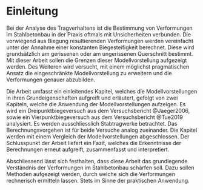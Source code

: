 # Einleitung 

Bei der Analyse des Tragverhaltens ist die Bestimmung von Verformungen im Stahlbetonbau in der Praxis oftmals mit Unsicherheiten verbunden. Die vorwiegend aus Biegung resultierenden Verformungen werden vereinfacht unter der Annahme einer konstanten Biegesteifigkeit berechnet. Diese wird grundsätzlich am gerissenen oder am ungerissenen Querschnitt bestimmt. Mit dieser Arbeit sollen die Grenzen dieser Modellvorstellung aufgezeigt werden. Des Weiteren wird versucht, mit einem möglichst pragmatischen Ansatz die eingeschränkte Modellvorstellung zu erweitern und die Verformungen genauer abzubilden. 

Die Arbeit umfasst ein einleitendes Kapitel, welches die Modellvorstellungen in ihren Grundeigenschaften aufgreift und erläutert, gefolgt von zwei Kapiteln, welche die Anwendung der Modellvorstellungen aufzeigen. Es wird ein Dreipunktbiegeversuch aus dem Versuchsbericht @Jaeger2006, sowie ein Vierpunktbiegeversuch aus dem Versuchsbericht @Tue2019 analysiert. Es werden ausschliesslich Stabtragwerke betrachtet. Das Berechnungsvorgehen ist für beide Versuche analog zueinander. Die Kapitel werden mit einem Vergleich der Modellvorstellungen abgeschlossen. Der Schlusspunkt der Arbeit liefert ein Fazit, welches die Erkenntnisse der Berechnungen erneut aufgreift, zusammenfasst und interpretiert.

Abschliessend lässt sich festhalten, dass diese Arbeit das grundlegende Verständnis der Verformungen im Stahlbetonbau schärfen soll. Dazu sollen Methoden aufgezeigt werden, durch welche    sich die Verformungen rechnerisch ermitteln lassen. Stets im Sinne der praktischen Anwendung.